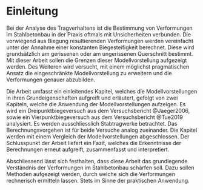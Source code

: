 # Einleitung 

Bei der Analyse des Tragverhaltens ist die Bestimmung von Verformungen im Stahlbetonbau in der Praxis oftmals mit Unsicherheiten verbunden. Die vorwiegend aus Biegung resultierenden Verformungen werden vereinfacht unter der Annahme einer konstanten Biegesteifigkeit berechnet. Diese wird grundsätzlich am gerissenen oder am ungerissenen Querschnitt bestimmt. Mit dieser Arbeit sollen die Grenzen dieser Modellvorstellung aufgezeigt werden. Des Weiteren wird versucht, mit einem möglichst pragmatischen Ansatz die eingeschränkte Modellvorstellung zu erweitern und die Verformungen genauer abzubilden. 

Die Arbeit umfasst ein einleitendes Kapitel, welches die Modellvorstellungen in ihren Grundeigenschaften aufgreift und erläutert, gefolgt von zwei Kapiteln, welche die Anwendung der Modellvorstellungen aufzeigen. Es wird ein Dreipunktbiegeversuch aus dem Versuchsbericht @Jaeger2006, sowie ein Vierpunktbiegeversuch aus dem Versuchsbericht @Tue2019 analysiert. Es werden ausschliesslich Stabtragwerke betrachtet. Das Berechnungsvorgehen ist für beide Versuche analog zueinander. Die Kapitel werden mit einem Vergleich der Modellvorstellungen abgeschlossen. Der Schlusspunkt der Arbeit liefert ein Fazit, welches die Erkenntnisse der Berechnungen erneut aufgreift, zusammenfasst und interpretiert.

Abschliessend lässt sich festhalten, dass diese Arbeit das grundlegende Verständnis der Verformungen im Stahlbetonbau schärfen soll. Dazu sollen Methoden aufgezeigt werden, durch welche    sich die Verformungen rechnerisch ermitteln lassen. Stets im Sinne der praktischen Anwendung.